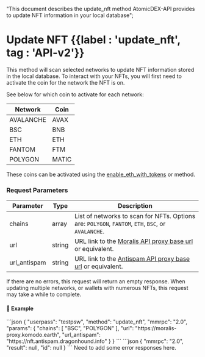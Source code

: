   "This document describes the update_nft method AtomicDEX-API provides to update NFT information in your local database";

# Update NFT {{label : 'update_nft', tag : 'API-v2'}}

This method will scan selected networks to update NFT information stored in the local database.
To interact with your NFTs, you will first need to activate the coin for the network the NFT is on.

See below for which coin to activate for each network:

| Network   | Coin  |
| --------- | ----- |
| AVALANCHE | AVAX  |
| BSC       | BNB   |
| ETH       | ETH   |
| FANTOM    | FTM   |
| POLYGON   | MATIC |

These coins can be activated using the [enable\_eth\_with\_tokens](/atomicdex/api/v20/enable_eth_with_tokens/) or method.

### Request Parameters

| Parameter     | Type   | Description                                                                                         |
| ------------- | ------ | --------------------------------------------------------------------------------------------------- |
| chains        | array  | List of networks to scan for NFTs. Options are: `POLYGON`, `FANTOM`, `ETH`, `BSC`, or `AVALANCHE`.  |
| url           | string | URL link to the [Moralis API proxy base url](https://moralis-proxy.komodo.earth) or equivalent.     |
| url\_antispam | string | URL link to the [Antispam API proxy base url](https://nft.antispam.dragonhound.info) or equivalent. |

<Note>
  If there are no errors, this request will return an empty response.
  When updating multiple networks, or wallets with numerous NFTs, this request may take a while to complete.
</Note>

#### 📌 Example

<CodeGroup title="Update NFT" tag="POST" label="update_nft" mm2MethodDecorate="true">
  ```json
  {
    "userpass": "testpsw",
    "method": "update_nft",
    "mmrpc": "2.0",
    "params": {
      "chains": [
        "BSC",
        "POLYGON"
      ],
      "url": "https://moralis-proxy.komodo.earth",
      "url_antispam": "https://nft.antispam.dragonhound.info"
    }
  }
  ```
</CodeGroup>

<CollapsibleSection expandedText="Hide Response" collapsedText="Show Response">
  ```json
  {
  	"mmrpc": "2.0",
  	"result": null,
  	"id": null
  }
  ```
</CollapsibleSection>

<DevComment>
  Need to add some error responses here.
</DevComment>
